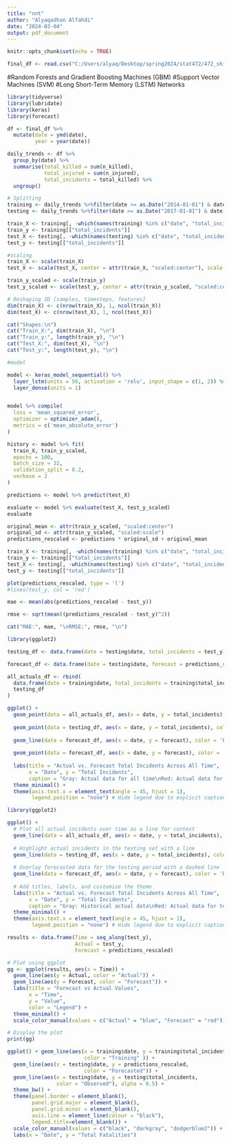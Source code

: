 ```yaml
---
title: "nnt"
author: "Alyaqadhan Alfahdi"
date: "2024-03-04"
output: pdf_document
---
```


```r
knitr::opts_chunk$set(echo = TRUE)
```

```r
final_df <- read.csv("C:/Users/alyaq/Desktop/spring2024/stat472/472_shiny/alec/final_df.csv") 
```

#Random Forests and Gradient Boosting Machines (GBM)
#Support Vector Machines (SVM)
#Long Short-Term Memory (LSTM) Networks


```r
library(tidyverse)
library(lubridate)
library(keras)
library(forecast)
```


```r
df <- final_df %>%
  mutate(date = ymd(date),  
         year = year(date))  

daily_trends <- df %>%
  group_by(date) %>%
  summarise(total_killed = sum(n_killed),
            total_injured = sum(n_injured),
            total_incidents = total_killed) %>%
  ungroup()  

```




```r
# Splitting 
training <- daily_trends %>%filter(date >= as.Date("2014-01-01") & date < as.Date("2017-01-01"))
testing <- daily_trends %>%filter(date >= as.Date("2017-01-01") & date <= as.Date("2017-12-31"))


```


```r
train_X <- training[, -which(names(training) %in% c("date", "total_incidents"))]
train_y <- training[["total_incidents"]]
test_X <- testing[, -which(names(testing) %in% c("date", "total_incidents"))]
test_y <- testing[["total_incidents"]]
```



```r
#scaling
train_X <- scale(train_X)
test_X <- scale(test_X, center = attr(train_X, "scaled:center"), scale = attr(train_X, "scaled:scale"))

train_y_scaled <- scale(train_y)
test_y_scaled <- scale(test_y, center = attr(train_y_scaled, "scaled:center"), scale = attr(train_y_scaled, "scaled:scale"))

# Reshaping 3D [samples, timesteps, features]
dim(train_X) <- c(nrow(train_X), 1, ncol(train_X))
dim(test_X) <- c(nrow(test_X), 1, ncol(test_X))

cat("Shapes:\n")
cat("Train_X:", dim(train_X), "\n")
cat("Train_y:", length(train_y), "\n")
cat("Test_X:", dim(test_X), "\n")
cat("Test_y:", length(test_y), "\n")
```





```r
#model

model <- keras_model_sequential() %>%
  layer_lstm(units = 50, activation = 'relu', input_shape = c(1, 2)) %>%
  layer_dense(units = 1)


model %>% compile(
  loss = 'mean_squared_error',
  optimizer = optimizer_adam(),
  metrics = c('mean_absolute_error')
)

```



```r
history <- model %>% fit(
  train_X, train_y_scaled,
  epochs = 100,
  batch_size = 32,
  validation_split = 0.2,
  verbose = 2
)
```






```r
predictions <- model %>% predict(test_X)

evaluate <- model %>% evaluate(test_X, test_y_scaled)
evaluate
```





```r
original_mean <- attr(train_y_scaled, "scaled:center")
original_sd <- attr(train_y_scaled, "scaled:scale")
predictions_rescaled <- predictions * original_sd + original_mean

```



```r
train_X <- training[, -which(names(training) %in% c("date", "total_incidents"))]
train_y <- training[["total_incidents"]]
test_X <- testing[, -which(names(testing) %in% c("date", "total_incidents"))]
test_y <- testing[["total_incidents"]]
```

```r
plot(predictions_rescaled, type = 'l')
#lines(test_y, col = 'red')
```

```r
mae <- mean(abs(predictions_rescaled - test_y))

rmse <- sqrt(mean((predictions_rescaled - test_y)^2))

cat("MAE:", mae, "\nRMSE:", rmse, "\n")
```





















```r
library(ggplot2)

testing_df <- data.frame(date = testing$date, total_incidents = test_y)

forecast_df <- data.frame(date = testing$date, forecast = predictions_rescaled)

all_actuals_df <- rbind(
  data.frame(date = training$date, total_incidents = training$total_incidents),
  testing_df
)


```


```r
ggplot() +
  geom_point(data = all_actuals_df, aes(x = date, y = total_incidents), color = 'gray', alpha = 0.5) +
  
  geom_point(data = testing_df, aes(x = date, y = total_incidents), color = 'red') +
  
  geom_line(data = forecast_df, aes(x = date, y = forecast), color = 'blue', linetype = "dashed") +
  
  geom_point(data = forecast_df, aes(x = date, y = forecast), color = 'blue') +
  
  labs(title = "Actual vs. Forecast Total Incidents Across All Time",
       x = "Date", y = "Total Incidents",
       caption = "Gray: Actual data for all time\nRed: Actual data for testing period\nBlue dashed: Forecasted data") +
  theme_minimal() +
  theme(axis.text.x = element_text(angle = 45, hjust = 1),
        legend.position = "none") # Hide legend due to explicit caption
```







```r
library(ggplot2)

ggplot() +
  # Plot all actual incidents over time as a line for context
  geom_line(data = all_actuals_df, aes(x = date, y = total_incidents), color = 'gray', alpha = 0.5) +
  
  # Highlight actual incidents in the testing set with a line
  geom_line(data = testing_df, aes(x = date, y = total_incidents), color = 'red') +
  
  # Overlay forecasted data for the testing period with a dashed line
  geom_line(data = forecast_df, aes(x = date, y = forecast), color = 'blue', linetype = "dashed") +
  
  # Add titles, labels, and customize the theme
  labs(title = "Actual vs. Forecast Total Incidents Across All Time",
       x = "Date", y = "Total Incidents",
       caption = "Gray: Historical actual data\nRed: Actual data for testing period\nBlue dashed: Forecasted data") +
  theme_minimal() +
  theme(axis.text.x = element_text(angle = 45, hjust = 1),
        legend.position = "none") # Hide legend due to explicit caption

```


```r
results <- data.frame(Time = seq_along(test_y),
                      Actual = test_y,
                      Forecast = predictions_rescaled)

# Plot using ggplot
gg <- ggplot(results, aes(x = Time)) +
  geom_line(aes(y = Actual, color = "Actual")) +
  geom_line(aes(y = Forecast, color = "Forecast")) +
  labs(title = "Forecast vs Actual Values",
       x = "Time",
       y = "Value",
       color = "Legend") +
  theme_minimal() +
  scale_color_manual(values = c("Actual" = "blue", "Forecast" = "red"))

# Display the plot
print(gg)
```





```r
ggplot() + geom_line(aes(x = training$date, y = training$total_incidents, 
                         color = "Training" )) + 
  geom_line(aes(x = testing$date, y = predictions_rescaled, 
                         color = "Forecasted")) + 
  geom_line(aes(x = testing$date, y = testing$total_incidents,
                color = "Observed"), alpha = 0.5) + 
  theme_bw() + 
  theme(panel.border = element_blank(), 
        panel.grid.major = element_blank(),
        panel.grid.minor = element_blank(), 
        axis.line = element_line(colour = "black"),
        legend.title=element_blank()) +
  scale_color_manual(values = c("black", "darkgray", "dodgerblue2")) +
  labs(x = "Date", y = "Total Fatalities")
```





